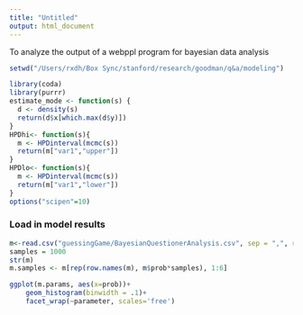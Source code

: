 ```yaml
---
title: "Untitled"
output: html_document
---
```


To analyze the output of a webppl program for bayesian data analysis

```r
setwd("/Users/rxdh/Box Sync/stanford/research/goodman/q&a/modeling")

library(coda)
library(purrr)
estimate_mode <- function(s) {
  d <- density(s)
  return(d$x[which.max(d$y)])
}
HPDhi<- function(s){
  m <- HPDinterval(mcmc(s))
  return(m["var1","upper"])
}
HPDlo<- function(s){
  m <- HPDinterval(mcmc(s))
  return(m["var1","lower"])
}
options("scipen"=10) 
```

### Load in model results

```r
m<-read.csv("guessingGame/BayesianQuestionerAnalysis.csv", sep = ",", row.names = NULL)
samples = 1000
str(m)
m.samples <- m[rep(row.names(m), m$prob*samples), 1:6]

```

```r
ggplot(m.params, aes(x=prob))+
    geom_histogram(binwidth = .1)+
    facet_wrap(~parameter, scales='free')
```